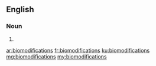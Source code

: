 ==English==

===Noun===
{{head|en}}

# {{plural of|biomodification}}

[[ar:biomodifications]]
[[fr:biomodifications]]
[[ku:biomodifications]]
[[mg:biomodifications]]
[[my:biomodifications]]